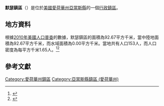 {{noteTA
|G1=USState
|G2=地名
|G3=Unit
}}
{{Infobox settlement
|official_name            = 默瑟鎮區
|native_name = Mercer Township
|settlement_type          = [[行政鎮區|行政鎮區]]
|image_skyline            = 
|imagesize                = 
|image_map                = Map highlighting Mercer Township, Adams County, Iowa.svg
|mapsize                  = 250px
|pushpin_map  =USA Iowa
|pushpin_label = 默瑟鎮區
|pushpin_label_position   = top
|pushpin_map_caption      = 默瑟鎮區在愛荷華州的位置
|subdivision_type         = [[世界政區索引|國家]]
|subdivision_type1        = [[美国州份|州份]]
|subdivision_type2        = [[愛荷華州行政区划|縣]]
|subdivision_name         = [[美国|美国]]
|subdivision_name1        = [[愛荷華州|愛荷華州]]
|subdivision_name2        = [[亞當斯縣_(愛荷華州)|亞當斯縣]]
|elevation_ft             = 1263
|elevation_m              = 385
|timezone                 = [[北美中部時區|北美中部時區]]
|area_total_km2           = 92.67
|area_land_km2            = 92.67
|area_water_km2           = 0.00
|area_total_sq_mi         = 
|area_land_sq_mi          = 
|area_water_sq_mi         = 
|population_as_of         = [[2010年美國人口普查|2010]]
|population_footnotes     = 
|population_total         = 153
|population_density_km2   = auto
|population_density_sq_mi = auto
|utc_offset               = -6
|coordinates              = {{coord|40|56|36|N|94|38|41|W|type:city_region:US-AL_source:GNS-enwiki|display=inline,title}}
| coor_pinpoint           = 
| coordinates_footnotes   = 
|timezone_DST             = CDT
|utc_offset_DST           = -5
|postal_code_type         = [[美國郵區編號|郵區編號]]
|postal_code              = 
|area_code                = {{link-en|电话区号641|Area code 641|641}}
|blank_name = [[地名信息系统|GNIS ID]]
|blank_info = 468375
}}
'''默瑟鎮區'''（{{lang-en|Mercer Township}}）是位於[[美國|美國]][[愛荷華州|愛荷華州]][[亞當斯縣_(愛荷華州)|亞當斯縣]]的一個[[行政鎮區|行政鎮區]]。

== 地方資料 ==
根據[[2010年美國人口普查|2010年美國人口普查]]的數據，默瑟鎮區的面積為92.67平方千米，當中陸地面積為92.67平方千米，而水域面積為0.00平方千米。當地共有人口153人，而人口密度為每平方千米1.65人。<ref name="GR8">{{cite web|url=http://factfinder2.census.gov|publisher=[[美国人口调查局|美国人口调查局]]|accessdate=2011-05-14|title=American FactFinder|archive-date=2013-09-11|archive-url=https://web.archive.org/web/20130911234518/http://factfinder2.census.gov/|dead-url=no}}</ref><ref>{{cite web|url=https://www.citypopulation.de/en/usa/iowa/admin/|title=USA: Iowa (Counties and Townships) - City Population}}</ref>

== 參考文獻 ==
{{reflist}}

{{亞當斯縣 (愛荷華州)}}

{{DEFAULTSORT:Mercer Township}}
[[Category:愛荷華州鎮區|Category:愛荷華州鎮區]]
[[Category:亞當斯縣鎮區_(愛荷華州)|Category:亞當斯縣鎮區 (愛荷華州)]]

{{Iowa-geo-stub}}